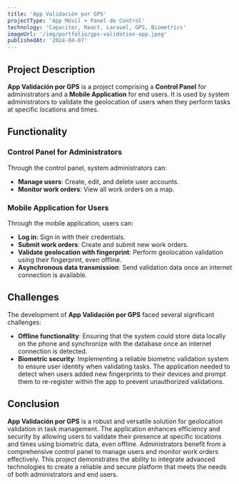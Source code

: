 ```yaml
---
title: 'App Validación por GPS'
projectType: 'App Móvil + Panel de Control'
technology: 'Capacitor, React, Laravel, GPS, Biometrics'
imageUrl: '/img/portfolio/gps-validation-app.jpeg'
publishedAt: '2024-04-07'
---
```

## Project Description

**App Validación por GPS** is a project comprising a **Control Panel** for administrators and a **Mobile Application** for end users. It is used by system administrators to validate the geolocation of users when they perform tasks at specific locations and times.

## Functionality

### Control Panel for Administrators
Through the control panel, system administrators can:

- **Manage users**: Create, edit, and delete user accounts.
- **Monitor work orders**: View all work orders on a map.

### Mobile Application for Users
Through the mobile application, users can:

- **Log in**: Sign in with their credentials.
- **Submit work orders**: Create and submit new work orders.
- **Validate geolocation with fingerprint**: Perform geolocation validation using their fingerprint, even offline.
- **Asynchronous data transmission**: Send validation data once an internet connection is available.

## Challenges

The development of **App Validación por GPS** faced several significant challenges:

- **Offline functionality**: Ensuring that the system could store data locally on the phone and synchronize with the database once an internet connection is detected.
- **Biometric security**: Implementing a reliable biometric validation system to ensure user identity when validating tasks. The application needed to detect when users added new fingerprints to their devices and prompt them to re-register within the app to prevent unauthorized validations.

## Conclusion

**App Validación por GPS** is a robust and versatile solution for geolocation validation in task management. The application enhances efficiency and security by allowing users to validate their presence at specific locations and times using biometric data, even offline. Administrators benefit from a comprehensive control panel to manage users and monitor work orders effectively. This project demonstrates the ability to integrate advanced technologies to create a reliable and secure platform that meets the needs of both administrators and end users.
